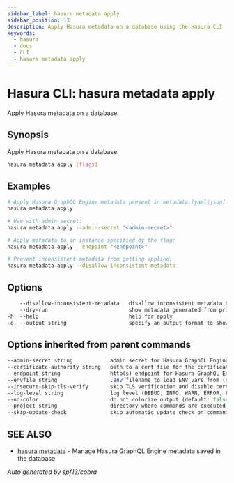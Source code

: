 ```yaml
---
sidebar_label: hasura metadata apply
sidebar_position: 13
description: Apply Hasura metadata on a database using the Hasura CLI
keywords:
  - hasura
  - docs
  - CLI
  - hasura metadata apply
---
```


# Hasura CLI: hasura metadata apply

Apply Hasura metadata on a database.

## Synopsis

Apply Hasura metadata on a database.

```bash
hasura metadata apply [flags]
```

## Examples

```bash
# Apply Hasura GraphQL Engine metadata present in metadata.[yaml|json] file:
hasura metadata apply

# Use with admin secret:
hasura metadata apply --admin-secret "<admin-secret>"

# Apply metadata to an instance specified by the flag:
hasura metadata apply --endpoint "<endpoint>"

# Prevent inconsistent metadata from getting applied:
hasura metadata apply --disallow-inconsistent-metadata
```

## Options

```sass
    --disallow-inconsistent-metadata   disallow inconsistent metadata to be applied. Defaults to false
    --dry-run                          show metadata generated from project directory without applying to server.  generated metadata will be printed as JSON by default, use -o flag for other display formats
-h, --help                             help for apply
-o, --output string                    specify an output format to show applied metadata. Allowed values: json, yaml (default "json")
```

## Options inherited from parent commands

```sass
--admin-secret string            admin secret for Hasura GraphQL Engine (env "HASURA_GRAPHQL_ADMIN_SECRET")
--certificate-authority string   path to a cert file for the certificate authority (env "HASURA_GRAPHQL_CERTIFICATE_AUTHORITY")
--endpoint string                http(s) endpoint for Hasura GraphQL Engine (env "HASURA_GRAPHQL_ENDPOINT")
--envfile string                 .env filename to load ENV vars from (default ".env")
--insecure-skip-tls-verify       skip TLS verification and disable cert checking (default: false) (env "HASURA_GRAPHQL_INSECURE_SKIP_TLS_VERIFY")
--log-level string               log level (DEBUG, INFO, WARN, ERROR, FATAL) (default "INFO")
--no-color                       do not colorize output (default: false)
--project string                 directory where commands are executed (default: current dir)
--skip-update-check              skip automatic update check on command execution
```

## SEE ALSO

* [hasura metadata](/hasura-cli/commands/hasura_metadata.mdx)	 - Manage Hasura GraphQL Engine metadata saved in the database

_Auto generated by spf13/cobra_
